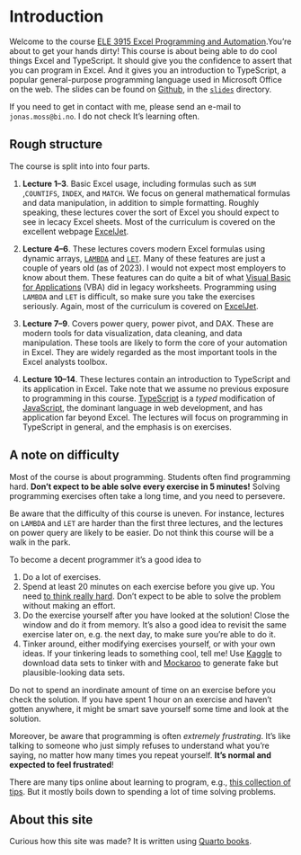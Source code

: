 # Introduction {.unnumbered}

Welcome to the course [ELE 3915 Excel Programming and Automation](https://programmeinfo.bi.no/nb/kurs/ELE-3915/2023-var).You're about to get your hands dirty! This course is about being able to do cool things Excel and TypeScript. It should give you the confidence to assert that you can program in Excel. And it gives you an introduction to TypeScript, a popular general-purpose programming language used in Microsoft Office on the web. The slides can be found on [Github](https://github.com/BI-DS/ELE-3915), in the [`slides`](https://github.com/BI-DS/ELE-3915/slides) directory.

If you need to get in contact with me, please send an e-mail to `jonas.moss@bi.no`. I do not check It's learning often.

## Rough structure

The course is split into into four parts.

1.  **Lecture 1--3**. Basic Excel usage, including formulas such as `SUM` ,`COUNTIFS`, `INDEX`, and `MATCH`. We focus on general mathematical formulas and data manipulation, in addition to simple formatting. Roughly speaking, these lectures cover the sort of Excel you should expect to see in lecacy Excel sheets. Most of the curriculum is covered on the excellent webpage [ExcelJet](https://exceljet.net/).

2.  **Lecture 4--6**. These lectures covers modern Excel formulas using dynamic arrays, [`LAMBDA`](https://www.microsoft.com/en-us/research/blog/lambda-the-ultimatae-excel-worksheet-function/) and [`LET`](https://exceljet.net/functions/let-function). Many of these features are just a couple of years old (as of 2023). I would not expect most employers to know about them. These features can do quite a bit of what [Visual Basic for Applications](https://en.wikipedia.org/wiki/Visual_Basic_for_Applications) (VBA) did in legacy worksheets. Programming using `LAMBDA` and `LET` is difficult, so make sure you take the exercises seriously. Again, most of the curriculum is covered on [ExcelJet](https://exceljet.net/).

3.  **Lecture 7--9**. Covers power query, power pivot, and DAX. These are modern tools for data visualization, data cleaning, and data manipulation. These tools are likely to form the core of your automation in Excel. They are widely regarded as the most important tools in the Excel analysts toolbox.

4.  **Lecture 10--14**. These lectures contain an introduction to TypeScript and its application in Excel. Take note that we assume no previous exposure to programming in this course. [TypeScript](https://en.wikipedia.org/wiki/TypeScript) is a *typed* modification of [JavaScript](https://en.wikipedia.org/wiki/JavaScript), the dominant language in web development, and has application far beyond Excel. The lectures will focus on programming in TypeScript in general, and the emphasis is on exercises.

## A note on difficulty

Most of the course is about programming. Students often find programming hard. **Don't expect to be able solve every exercise in 5 minutes!** Solving programming exercises often take a long time, and you need to persevere. 

Be aware that the difficulty of this course is uneven. For instance, lectures on `LAMBDA` and `LET` are harder than the first three lectures, and the lectures on power query are likely to be easier. Do not think this course will be a walk in the park.

To become a decent programmer it's a good idea to 

1. Do a lot of exercises. 
2. Spend at least 20 minutes on each exercise before you give up. You need [to think really hard](https://www.benkuhn.net/thinkrealhard/). Don't expect to be able to solve the problem without making an effort.
3. Do the exercise yourself after you have looked at the solution! Close the window and do it from memory. It's also a good idea to revisit the same exercise later on, e.g. the next day, to make sure you're able to do it.
4. Tinker around, either modifying exercises yourself, or with your own ideas. If your tinkering leads to something cool, tell me! Use [Kaggle](https://www.kaggle.com/) to download data sets to tinker with and [Mockaroo](https://mockaroo.com/) to generate fake but plausible-looking data sets.

Do not to spend an inordinate amount of time on an exercise before you check the solution. If you have spent 1 hour on an exercise and haven't gotten anywhere, it might be smart save yourself some time and look at the solution.

Moreover, be aware that programming is often *extremely frustrating*. It's like talking to someone who just simply refuses to understand what you're saying, no matter how many times you repeat yourself. **It's normal and expected to feel frustrated**!

There are many tips online about learning to program, e.g., [this collection of tips](https://www.codingdojo.com/blog/7-tips-learn-programming-faster). But it mostly boils down to spending a lot of time solving problems.

## About this site

Curious how this site was made? It is written using [Quarto books](https://quarto.org/docs/books).
